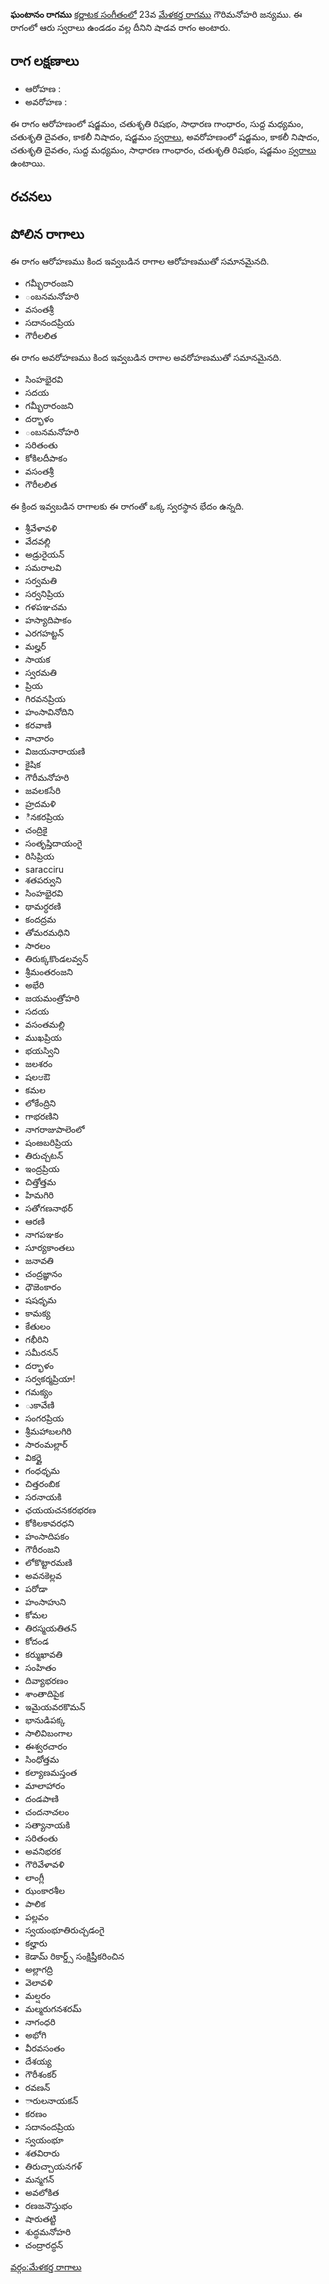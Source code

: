 {{Infobox ragam
	| name          	= ఘంటానం
	| synonym	    	= 
	| mela          	= 
	| chakra        	= 
	| janaka        	= 
	| type          	= శాడవ
	| arohanam      	= {{svaraC|S|R2|G2|M1|D2|N3|S'}} 
	| avarohanam    	= {{svaraC|S'|N3|D2|M1|G2|R2|S}}
	| jeeva         	=
	| chhaya        	=
	| nyasa         	=
	| vishesha      	= 
	| equivalent  		= 
}}
{{కర్ణాటక సంగీత రాగాలు}}
'''ఘంటానం రాగము''' [[కర్ణాటక సంగీతం]]లో 23వ [[మేళకర్త రాగము]] గౌరిమనోహరి జన్యము.  ఈ రాగంలో ఆరు స్వరాలు ఉండడం వల్ల దీనిని షాడవ రాగం అంటారు.


==రాగ లక్షణాలు==


* ఆరోహణ : {{svaraC|S|R2|G2|M1|D2|N3|S'}} 
* అవరోహణ : {{svaraC|S'|N3|D2|M1|G2|R2|S}}

ఈ రాగం ఆరోహణంలో షడ్జమం, చతుశృతి రిషభం, సాధారణ గాంధారం, సుద్ద మధ్యమం, చతుశృతి దైవతం, కాకలీ నిషాదం, షడ్జమం [[స్వరాలు]], అవరోహణంలో షడ్జమం, కాకలీ నిషాదం, చతుశృతి దైవతం, సుద్ద మధ్యమం, సాధారణ గాంధారం, చతుశృతి రిషభం, షడ్జమం [[స్వరాలు]] ఉంటాయి.

==రచనలు==



==పోలిన రాగాలు==
ఈ రాగం ఆరోహణము కింద ఇవ్వబడిన రాగాల ఆరోహణముతో సమానమైనది.
* గమ్భీరారంజని
* ంబనమనోహరి
* వసంతశ్రీ
* సదానందప్రియ
* గౌరీలలిత

ఈ రాగం అవరోహణము కింద ఇవ్వబడిన రాగాల అవరోహణముతో సమానమైనది.
* సింహభైరవి
* సదయ
* గమ్భీరారంజని
* దర్భాళం
* ంబనమనోహరి
* సరితంతు
* కోకిలదీపాకం
* వసంతశ్రీ
* గౌరీలలిత

ఈ క్రింద ఇవ్వబడిన రాగాలకు ఈ రాగంతో ఒక్క స్వరస్థాన భేదం ఉన్నది.
* శ్రీవేళావళి
* వేదవల్లి
* అడ్రురైయన్
* సమరాలవి
* సర్వమతి
* సర్వనిప్రియ
* గళపఞచమ
* హస్యాదిపాకం
* ఎరగహట్టన్
* మల్హర్
* సాయక
* స్వరమతి
* ప్రియ
* గిరవనప్రియ
* హంసావినోదిని
* కరవాణి
* నాచారం
* విజయనారాయణి
* కైషిక
* గౌరీమనోహరి
* జవలకసేరి
* హ్రదమళి
* ినకరప్రియ
* చంద్రికై
* సంతృప్తిదాయంగై
* రిసిప్రియ
* saracciru
* శతపర్వుని
* సింహభైరవి
* థామర్ధరణి
* కందద్రమ
* తోమరమధిని
* సారలం
* తిరుక్కకొండలవ్వన్
* శ్రీమంతరంజని
* అభేరి
* జయమంత్రోహరి
* సదయ
* వసంతమల్లి
* ముఖప్రియ
* భయస్విని
* జలశరం
* షలಆఔ
* కమల
* లోకేంద్రిని
* గాభరణిని
* నాగరాజుపాలెంలో
* షంఴబరిప్రియ
* తిరుచ్చటన్
* ఇంద్రప్రియ
* చిత్తోత్తమ
* హిమగిరి
* సతోగణనాథర్
* ఆరణి
* నాగపఞకం
* సూర్యకాంతలు
* జనావతి
* చంద్రజ్ఞానం
* ధౌజెంకారం
* షషధృమ
* కామక్య
* కేతులం
* గభీరిని
* సమీరనన్
* దర్భాళం
* సర్వకర్మప్రియా!
* గమక్యం
* ుకావేణి
* సంగరప్రియ
* శ్రీమహాబలగిరి
* సారంమల్లార్
* వికర్ణై
* గంధధృమ
* చిత్తరంబిక
* సరనాయకి
* ఛయయచనకరభరణ
* కోకిలకావరధని
* హంసాదిపకం
* గౌరీరంజని
* లోకొట్టారమణి
* అవనకెల్లవ
* పరోడా
* హంసాహుని
* కోమల
* తిరస్మయతితన్
* కోదండ
* కర్ముఖావతి
* సంహితం
* దివ్యాభరణం
* శాంతాదిపైక
* ఇమైయవరకొమన్
* భానుడిపక్క
* సాలివిబంగాల
* ఈశ్వరచారం
* సింధోత్తమ
* కల్యాణమస్తంత
* మాలాహారం
* దండపాణి
* చందనాచలం
* సత్యానాయకి
* సరితంతు
* అవనిభరక
* గౌరివేళావళి
* లాంగ్లీ
* ఝంకారశీల
* పాలిక
* పల్లవం
* స్వయంభూతిరుచ్చడంగై
* కల్హారు
* కెడామ్ రికార్డ్స్ సంక్షిప్తీకరించిన
* అల్లాగద్రి
* వెలావళి
* మల్షరం
* మల్మరుగనశరమ్
* నాగంధరి
* అభోగి
* వీరవసంతం
* దేశయ్య
* గౌరీశంకర్
* రవణన్
* ారులనాయకన్
* కరణం
* సదానందప్రియ
* స్వయంభూ
* శతవిరారు
* తిరుచ్చాయనగళ్
* మన్మగన్
* అవలోకిత
* రణజనౌస్తుభం
* షారుతట్టి
* శుద్ధమనోహరి
* చంద్రారద్ధన్



[[వర్గం:మేళకర్త రాగాలు]]